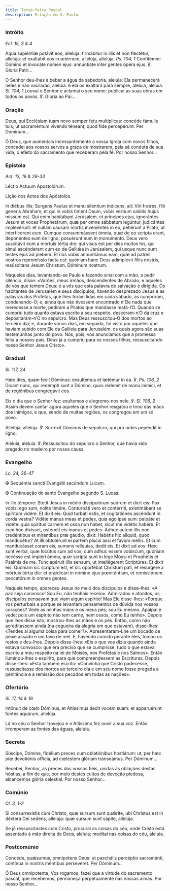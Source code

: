 ```yaml
---
title: Terça-feira Pascal
description: Estação em S. Paulo
---
```


### Intróito

<em>Ecl. 15, 3 & 4</em>

<div class="side-by-side not-content">

Aqua sapiéntiæ potávit eos, allelúja: firmábitur in illis et non flectétur, allelúja: et exaltábit eos in ætérnum, allelúja, allelúja. <em>Ps. 104, 1</em> Confitémini Dómino et invocáte nomen ejus: annuntiáte inter gentes ópera ejus. ℣. Gloria Patri...

O Senhor deu-lhes a beber a água da sabedoria, aleluia: Ela permanecerá neles e não vacilarão, aleluia: e ela os exaltará para sempre, aleluia, aleluia. <em>Sl. 104, 1</em> Louvai o Senhor e aclamai o seu nome: publicai as suas obras em todos os povos. ℣. Glória ao Pai...

</div>

### Oração

<div class="side-by-side not-content">

Deus, qui Ecclésiam tuam novo semper fetu multíplicas: concéde fámulis tuis; ut sacraméntum vivéndo téneant, quod fide percepérunt. Per Dóminum...

Ó Deus, que aumentais incessantemente a vossa Igreja com novos filhos, concedei aos vossos servos a graça de mostrarem, pela sã conduta de sua vida, o efeito do sacramento que receberam pela fé. Por nosso Senhor...

</div>

### Epístola

<em>Act. 13, 16 & 26-33</em>

<div class="side-by-side not-content">

Léctio Actuum Apostolórum.

Lição dos Actos dos Apóstolos.

In diébus illis: Surgens Paulus et manu silentium índicens, ait: Viri fratres, fílii generis Abraham, et qui in vobis timent Deum, vobis verbum salútis hujus missum est. Qui enim habitábant Jerúsalem, et príncipes ejus, ignorántes Jesum et voces Prophetárum, quæ per omne sábbatum legúntur, judicántes implevérunt: et nullam causam mortis inveniéntes in eo, petiérunt a Piláto, ut interfícerent eum. Cumque consummássent ómnia, quæ de eo scripta erant, deponéntes eum de ligno, posuérunt eum in monuménto. Deus vero suscitávit eum a mórtuis tértia die: qui visus est per dies multos his, qui simul ascénderant cum eo de Galilǽa in Jerúsalem, qui usque nunc sunt testes ejus ad plebem. Et nos vobis annuntiámus eam, quæ ad patres nostros repromíssio facta est: quóniam hanc Deus adimplévit fíliis nostris, resúscitans Jesum Christum, Dóminum nostrum.

Naqueles dias, levantando-se Paulo e fazendo sinal com a mão, a pedir silêncio, disse: «Varões, meus irmãos, descendentes de Abraão, e aqueles de vós que temem Deus: é a vós que esta palavra de salvação é dirigida. Os habitantes de Jerusalém e seus discípulos, havendo desprezado Jesus e as palavras dos Profetas, que lhes foram lidas em cada sábado, as cumpriram, condenando-O; e, ainda que não tivessem encontrado n’Ele nada que merecesse a morte, pediram a Pilatos que mandasse matá-l’O. Quando se cumpriu tudo quanto estava escrito a seu respeito, desceram-n’O da cruz e depositaram-n’O no sepulcro. Mas Deus ressuscitou-O dos mortos ao terceiro dia; e, durante vários dias, em seguida, foi visto por aqueles que haviam subido com Ele da Galileia para Jerusalém, os quais agora são suas testemunhas junto do povo. Nós, pois, vos anunciamos que a promessa feita a nossos pais, Deus já a cumpriu para os nossos filhos, ressuscitando nosso Senhor Jesus Cristo».

</div>

### Gradual

<em>Sl. 117, 24</em>

<div class="side-by-side not-content">

Hæc dies, quam fecit Dóminus: exsultémus et lætémur in ea. ℣. <em>Ps. 106, 2</em> Dicant nunc, qui redémpti sunt a Dómino: quos rédemit de manu inimíci, et de regiónibus congregávit eos.

Eis o dia que o Senhor fez: exultemos e alegremo-nos nele. ℣. <em>Sl. 106, 2</em> Assim devem cantar agora aqueles que o Senhor resgatou e tirou das mãos dos inimigos, e que, sendo de muitas regiões, os congregou em um só povo.

Allelúja, allelúja. ℣. Surrexit Dóminus de sepúlcro, qui pro nobis pepéndit in ligno.

Aleluia, aleluia. ℣. Ressuscitou do sepulcro o Senhor, que havia sido pregado no madeiro por nossa causa.

</div>

### Evangelho

<em>Lc. 24, 36-47</em>

<div class="side-by-side not-content">

<span class="cross text-red-500">✠</span> Sequéntia sancti Evangélii secúndum Lucam.

<span class="cross text-red-500">✠</span> Continuação do santo Evangelho segundo S. Lucas.

In illo témpore: Stetit Jesus in médio discipulórum suórum et dicit eis: Pax vobis: ego sum, nolíte timére. Conturbáti vero et contérriti, existimábant se spíritum vidére. Et dixit eis: Quid turbáti estis, et cogitatiónes ascéndunt in corda vestra? Vidéte manus meas et pedes, quia ego ipse sum: palpáte et vidéte: quia spíritus carnem et ossa non habet, sicut me vidétis habére. Et cum hoc dixísset, osténdit eis manus et pedes. Adhuc autem illis non credéntibus et mirántibus præ gáudio, dixit: Habétis hic aliquid, quod manducétur? At illi obtulérunt ei partem piscis assi et favum mellis. Et cum manducásset coram eis, sumens relíquias, dedit eis. Et dixit ad eos: Hæc sunt verba, quæ locútus sum ad vos, cum adhuc essem vobíscum, quóniam necésse est impléri ómnia, quæ scripta sunt in lege Móysi et Prophétis et Psalmis de me. Tunc apéruit illis sensum, ut intellégerent Scriptúras. Et dixit eis: Quóniam sic scriptum est, et sic oportébat Christum pati, et resúrgere a mórtuis tértia die: et prædicári in nómine ejus pœniténtiam, et remissiónem peccatórum in omnes gentes.

Naquele tempo, apareceu Jesus no meio dos discípulos e disse-lhes: «A paz seja convosco! Sou Eu, não tenhais receio». Admirados e atónitos, os discípulos pensavam que viam algum espírito! Mas Ele disse-lhes: «Porque vos perturbais e porque se levantam pensamentos de dúvida nos vossos corações? Vede as minhas mãos e os meus pés; sou Eu mesmo. Apalpai e vede; pois um espírito não tem carne, nem ossos, como Eu tenho». Depois que lhes disse isto, mostrou-lhes as mãos e os pés. Então, como não acreditassem ainda (na cegueira da alegria em que estavam), disse-lhes: «Tendes aí alguma coisa para comer?». Apresentaram-Lhe um bocado de peixe assado e um favo de mel. E, havendo comido perante eles, tomou os restos e deu-lhos. Depois disse-lhes: «Eis o que vos dizia quando ainda estava convosco: que era preciso que se cumprisse, tudo o que estava escrito a meu respeito na lei de Moisés, nos Profetas e nos Salmos». Então iluminou-lhes o espírito, para que compreendessem as Escrituras. Depois disse-lhes: «Está também escrito: «Convinha que Cristo padecesse, ressuscitasse dos mortos ao terceiro dia e em seu nome fosse pregada a penitência e a remissão dos pecados em todas as nações».

</div>

### Ofertório

<em>Sl. 17, 14 & 16</em>

<div class="side-by-side not-content">

Intónuit de cœlo Dóminus, et Altíssimus dedit vocem suam: et apparuérunt fontes aquárum, allelúja.

Lá no céu o Senhor trovejou e o Altíssimo fez ouvir a sua voz. Então irromperam as fontes das águas, aleluia.

</div>

### Secreta

<div class="side-by-side not-content">

Súscipe, Dómine, fidélium preces cum oblatiónibus hostiárum: ut, per hæc piæ devotiónis offícia, ad cœléstem glóriam transeámus. Per Dóminum...

Recebei, Senhor, as preces dos vossos fiéis, unidas às oblações destas hóstias, a fim de que, por meio destes cultos de devoção piedosa, alcancemos glória celestial. Por nosso Senhor...

</div>

### Comúnio

<em>Cl. 3, 1-2</em>

<div class="side-by-side not-content">

Si consurrexístis cum Christo, quæ sursum sunt quǽrite, ubi Christus est in déxtera Dei sedens, allelúja: quæ sursum sunt sápite, allelúja.

Se já ressuscitastes com Cristo, procurai as coisas do céu, onde Cristo está assentado à mão direita de Deus, aleluia; meditai nas coisas do céu, aleluia.

</div>

### Postcomúnio

<div class="side-by-side not-content">

Concéde, quǽsumus, omnípotens Deus: ut paschális percéptio sacraménti, contínua in nostris méntibus persevéret. Per Dóminum...

Ó Deus omnipotente, Vos rogamos, fazei que a virtude do sacramento pascal, que recebemos, permaneça perpetuamente nas nossas almas. Por nosso Senhor...

</div>
